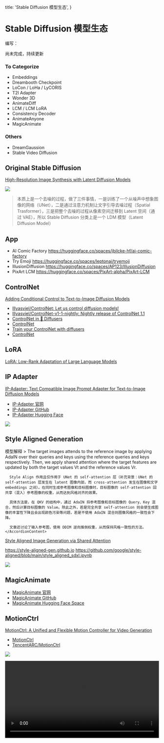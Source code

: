   title: 'Stable Diffusion 模型生态',
}


# Stable Diffusion 模型生态


编写：<Authors names="ciaochaos" />

<Note>
  尚未完成，持续更新
</Note>




### To Categorize

- Embeddings
- Dreambooth Checkpoint
- LoCon / LoHa / LyCORIS
- T2I Adapter
- Wonder 3D
- AnimateDiff
- LCM / LCM LoRA
- Consistency Decoder
- AnimateAnyone
- MagicAnimate



### Others


- DreamGaussion
- Stable Video Diffusion



## Original Stable Diffusion


[High-Resolution Image Synthesis with Latent Diffusion Models](https://arxiv.org/abs/2112.10752)


![](/assets/sd-ecology/original-sd.jpeg)


> 本质上是一个去噪的过程，做了三件事情，一是训练了一个从噪声中想象图像的网络（UNet），二是通过注意力机制让文字引导去噪过程（Spatial Trasformer），三是把整个去噪的过程从像素空间迁移到 Latent 空间（通过 VAE），所以 Stable Diffusion 分类上是一个 LDM 模型（Latent Diffusion Model）




## App


- AI Comic Factory
https://huggingface.co/spaces/jbilcke-hf/ai-comic-factory
- Try Emoji
https://huggingface.co/spaces/leptonai/tryemoji
- IllusionDiffusion
https://huggingface.co/spaces/AP123/IllusionDiffusion
- PixArt LCM
https://huggingface.co/spaces/PixArt-alpha/PixArt-LCM



## ControlNet

[Adding Conditional Control to Text-to-Image Diffusion Models](http://arxiv.org/abs/2302.05543)

* [lllyasviel/ControlNet: Let us control diffusion models!](https://github.com/lllyasviel/ControlNet)
* [lllyasviel/ControlNet-v1-1-nightly: Nightly release of ControlNet 1.1](https://github.com/lllyasviel/ControlNet-v1-1-nightly)
* [ControlNet in 🧨 Diffusers](https://huggingface.co/blog/controlnet)
* [ControlNet](https://huggingface.co/docs/diffusers/api/pipelines/controlnet)
* [Train your ControlNet with diffusers](https://huggingface.co/blog/train-your-controlnet)
* [ControlNet](https://huggingface.co/docs/diffusers/training/controlnet)



## LoRA

[LoRA: Low-Rank Adaptation of Large Language Models](http://arxiv.org/abs/2106.09685)




## IP Adapter

[IP-Adapter: Text Compatible Image Prompt Adapter for Text-to-Image Diffusion Models](http://arxiv.org/abs/2308.06721)

* [IP-Adapter 官网](https://ip-adapter.github.io/)
* [IP-Adapter GitHub](https://github.com/tencent-ailab/IP-Adapter)
* [IP-Adapter Hugging Face](https://huggingface.co/h94/IP-Adapter)

![](/assets/sd-ecology/ip-adapter.png)


## Style Aligned Generation

<Accordion type="single" collapsible>
  <AccordionItem value="item-1">
    <AccordionTrigger>模型解释</AccordionTrigger>
    <AccordionContent>
      > The target images attends to the reference image by applying AdaIN over their queries and keys using the
      reference queries and keys respectively. Then, we apply shared attention where the target features are updated by both the target values Vt and the reference values Vr.

      Style Align 作用且仅作用于 UNet 的 self-attention 层（补充背景：UNet 的 self-attention 层发生在 latent 图像内部，而 cross-attention 发生在图像和文字 embeddings 之间）。在同时生成参考图像和目标图像时，目标图像的 self-attention 回共享（混入）参考图像的权重，从而达到风格对齐的效果。

      具体方法是，在 QKV 的结构中，通过 AdaIN 将参考图像和目标图像的 Query、Key 混合，然后计算目标图像的 Value。除此之外，若是完全共享 self-attention 则会使生成图像的丰富性下降且会出现颜色污染等问题，若是不使用 AdaIN 混合则图像风格的一致性会下降。

      文章还讨论了输入参考图，使用 DDIM 逆向推倒权重，从而保持风格一致性的方法。
    </AccordionContent>
  </AccordionItem>
</Accordion>


[Style Aligned Image Generation via Shared Attention](http://arxiv.org/abs/2312.02133)

https://style-aligned-gen.github.io
https://github.com/google/style-aligned/blob/main/style_aligned_sdxl.ipynb

![](/assets/sd-ecology/style-aligned.png)


## MagicAnimate

* [MagicAnimate 官网](https://showlab.github.io/magicanimate/)
* [MagicAnimate GitHub](https://github.com/magic-research/magic-animate)
* [MagicAnimate Hugging Face Space](https://huggingface.co/spaces/zcxu-eric/magicanimate)


## MotionCtrl

[MotionCtrl: A Unified and Flexible Motion Controller for Video Generation](http://arxiv.org/abs/2312.03641)

* [MotionCtrl](https://wzhouxiff.github.io/projects/MotionCtrl/)
* [TencentARC/MotionCtrl](https://github.com/TencentARC/MotionCtrl)

![](/assets/sd-ecology/motion-ctrl.png)

<video width="100%" controls>
  <source src="/assets/sd-ecology/motion-ctrl.mp4" type="video/mp4" />
</video>






